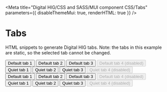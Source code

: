 

<Meta
  title="Digital HIG/CSS and SASS/MUI component CSS/Tabs"
  parameters={{
    disableThemeMui: true,
    renderHTML: true
  }}
/>

# Tabs

HTML snippets to generate Digital HIG tabs. Note: the tabs in this example are static, so the selected tab cannot be changed.

<Canvas>
  <Story name="Light theme">
    <div className="dhig-theme--light">
      <div className="MuiTabs-root default">
        <div className="MuiTabs-scroller MuiTabs-scrollable">
          <div
            aria-label="DHIG tabs"
            className="MuiTabs-flexContainer"
            role="tablist"
          >
            <button
              className="MuiButtonBase-root MuiTab-root default MuiTab-textColorInherit Mui-selected MuiTab-wrapped"
              tabIndex="0"
              type="button"
              role="tab"
              aria-selected="true"
              id="tab-0"
              aria-controls="tabpanel-0"
            >
              <span className="MuiTab-wrapper">Default tab 1</span>
            </button>
            <button
              className="MuiButtonBase-root MuiTab-root default MuiTab-textColorInherit MuiTab-wrapped"
              tabIndex="-1"
              type="button"
              role="tab"
              aria-selected="false"
              id="tab-1"
              aria-controls="tabpanel-1"
            >
              <span className="MuiTab-wrapper">Default tab 2</span>
            </button>
            <button
              className="MuiButtonBase-root MuiTab-root default MuiTab-textColorInherit MuiTab-wrapped"
              tabIndex="-1"
              type="button"
              role="tab"
              aria-selected="false"
              id="tab-2"
              aria-controls="tabpanel-2"
            >
              <span className="MuiTab-wrapper">Default tab 3</span>
            </button>
            <button
              className="MuiButtonBase-root MuiTab-root default MuiTab-textColorInherit MuiTab-wrapped Mui-disabled"
              disabled
              tabIndex="-1"
              type="button"
              role="tab"
              aria-selected="false"
              id="tab-3"
              aria-controls="tabpanel-3"
            >
              <span className="MuiTab-wrapper">Default tab 4 (disabled)</span>
            </button>
          </div>
        </div>
      </div>
      <Spacer height="24px" />
      <div className="MuiTabs-scroller MuiTabs-scrollable">
        <div
          aria-label="DHIG tabs"
          className="MuiTabs-flexContainer"
          role="tablist"
        >
          <button
            className="MuiButtonBase-root MuiTab-root quiet MuiTab-textColorInherit Mui-selected MuiTab-wrapped"
            tabIndex="0"
            type="button"
            role="tab"
            aria-selected="true"
            id="tab-0"
            aria-controls="tabpanel-0"
          >
            <span className="MuiTab-wrapper">Quiet tab 1</span>
          </button>
          <button
            className="MuiButtonBase-root MuiTab-root quiet MuiTab-textColorInherit MuiTab-wrapped"
            tabIndex="-1"
            type="button"
            role="tab"
            aria-selected="false"
            id="tab-1"
            aria-controls="tabpanel-1"
          >
            <span className="MuiTab-wrapper">Quiet tab 2</span>
          </button>
          <button
            className="MuiButtonBase-root MuiTab-root quiet MuiTab-textColorInherit MuiTab-wrapped"
            tabIndex="-1"
            type="button"
            role="tab"
            aria-selected="false"
            id="tab-2"
            aria-controls="tabpanel-2"
          >
            <span className="MuiTab-wrapper">Quiet tab 3</span>
          </button>
          <button
            className="MuiButtonBase-root MuiTab-root quiet MuiTab-textColorInherit MuiTab-wrapped Mui-disabled"
            disabled
            tabIndex="-1"
            type="button"
            role="tab"
            aria-selected="false"
            id="tab-3"
            aria-controls="tabpanel-3"
          >
            <span className="MuiTab-wrapper">Quiet tab 4 (disabled)</span>
          </button>
        </div>
      </div>
    </div>
  </Story>
</Canvas>

<Canvas>
  <Story name="Dark theme" parameters={{ theme: "dark" }}>
    <div className="dhig-theme--dark">
      <div className="MuiTabs-root default">
        <div className="MuiTabs-scroller MuiTabs-scrollable">
          <div
            aria-label="DHIG tabs"
            className="MuiTabs-flexContainer"
            role="tablist"
          >
            <button
              className="MuiButtonBase-root MuiTab-root default MuiTab-textColorInherit Mui-selected MuiTab-wrapped"
              tabIndex="0"
              type="button"
              role="tab"
              aria-selected="true"
              id="tab-0"
              aria-controls="tabpanel-0"
            >
              <span className="MuiTab-wrapper">Default tab 1</span>
            </button>
            <button
              className="MuiButtonBase-root MuiTab-root default MuiTab-textColorInherit MuiTab-wrapped"
              tabIndex="-1"
              type="button"
              role="tab"
              aria-selected="false"
              id="tab-1"
              aria-controls="tabpanel-1"
            >
              <span className="MuiTab-wrapper">Default tab 2</span>
            </button>
            <button
              className="MuiButtonBase-root MuiTab-root default MuiTab-textColorInherit MuiTab-wrapped"
              tabIndex="-1"
              type="button"
              role="tab"
              aria-selected="false"
              id="tab-2"
              aria-controls="tabpanel-2"
            >
              <span className="MuiTab-wrapper">Default tab 3</span>
            </button>
            <button
              className="MuiButtonBase-root MuiTab-root default MuiTab-textColorInherit MuiTab-wrapped Mui-disabled"
              disabled
              tabIndex="-1"
              type="button"
              role="tab"
              aria-selected="false"
              id="tab-3"
              aria-controls="tabpanel-3"
            >
              <span className="MuiTab-wrapper">Default tab 4 (disabled)</span>
            </button>
          </div>
        </div>
      </div>
      <Spacer height="24px" />
      <div className="MuiTabs-scroller MuiTabs-scrollable">
        <div
          aria-label="DHIG tabs"
          className="MuiTabs-flexContainer"
          role="tablist"
        >
          <button
            className="MuiButtonBase-root MuiTab-root quiet MuiTab-textColorInherit Mui-selected MuiTab-wrapped"
            tabIndex="0"
            type="button"
            role="tab"
            aria-selected="true"
            id="tab-0"
            aria-controls="tabpanel-0"
          >
            <span className="MuiTab-wrapper">Quiet tab 1</span>
          </button>
          <button
            className="MuiButtonBase-root MuiTab-root quiet MuiTab-textColorInherit MuiTab-wrapped"
            tabIndex="-1"
            type="button"
            role="tab"
            aria-selected="false"
            id="tab-1"
            aria-controls="tabpanel-1"
          >
            <span className="MuiTab-wrapper">Quiet tab 2</span>
          </button>
          <button
            className="MuiButtonBase-root MuiTab-root quiet MuiTab-textColorInherit MuiTab-wrapped"
            tabIndex="-1"
            type="button"
            role="tab"
            aria-selected="false"
            id="tab-2"
            aria-controls="tabpanel-2"
          >
            <span className="MuiTab-wrapper">Quiet tab 3</span>
          </button>
          <button
            className="MuiButtonBase-root MuiTab-root quiet MuiTab-textColorInherit MuiTab-wrapped Mui-disabled"
            disabled
            tabIndex="-1"
            type="button"
            role="tab"
            aria-selected="false"
            id="tab-3"
            aria-controls="tabpanel-3"
          >
            <span className="MuiTab-wrapper">Quiet tab 4 (disabled)</span>
          </button>
        </div>
      </div>
    </div>
  </Story>
</Canvas>

